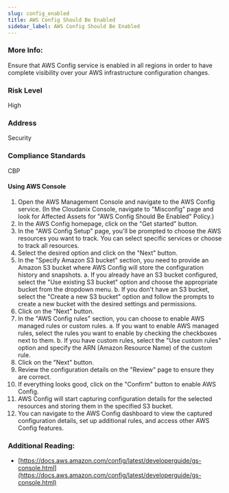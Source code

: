 ```yaml
---
slug: config_enabled
title: AWS Config Should Be Enabled
sidebar_label: AWS Config Should Be Enabled
---
```


### More Info:

Ensure that AWS Config service is enabled in all regions in order to have complete visibility over your AWS infrastructure configuration changes.

### Risk Level

High

### Address

Security

### Compliance Standards

CBP

#### Using AWS Console

1. Open the AWS Management Console and navigate to the AWS Config service.
    (In the Cloudanix Console, navigate to "Misconfig" page and look for Affected Assets for "AWS Config Should Be Enabled" Policy.)
2. In the AWS Config homepage, click on the "Get started" button.
3. In the "AWS Config Setup" page, you'll be prompted to choose the AWS resources you want to track. You can select specific services or choose to track all resources.
4. Select the desired option and click on the "Next" button.
5. In the "Specify Amazon S3 bucket" section, you need to provide an Amazon S3 bucket where AWS Config will store the configuration history and snapshots.
   a. If you already have an S3 bucket configured, select the "Use existing S3 bucket" option and choose the appropriate bucket from the dropdown menu.
   b. If you don't have an S3 bucket, select the "Create a new S3 bucket" option and follow the prompts to create a new bucket with the desired settings and permissions.
6. Click on the "Next" button.
7. In the "AWS Config rules" section, you can choose to enable AWS managed rules or custom rules.
   a. If you want to enable AWS managed rules, select the rules you want to enable by checking the checkboxes next to them.
   b. If you have custom rules, select the "Use custom rules" option and specify the ARN (Amazon Resource Name) of the custom rule.
8. Click on the "Next" button.
9. Review the configuration details on the "Review" page to ensure they are correct.
10. If everything looks good, click on the "Confirm" button to enable AWS Config.
11. AWS Config will start capturing configuration details for the selected resources and storing them in the specified S3 bucket.
12. You can navigate to the AWS Config dashboard to view the captured configuration details, set up additional rules, and access other AWS Config features.

### Additional Reading:

- [https://docs.aws.amazon.com/config/latest/developerguide/gs-console.html](https://docs.aws.amazon.com/config/latest/developerguide/gs-console.html)


